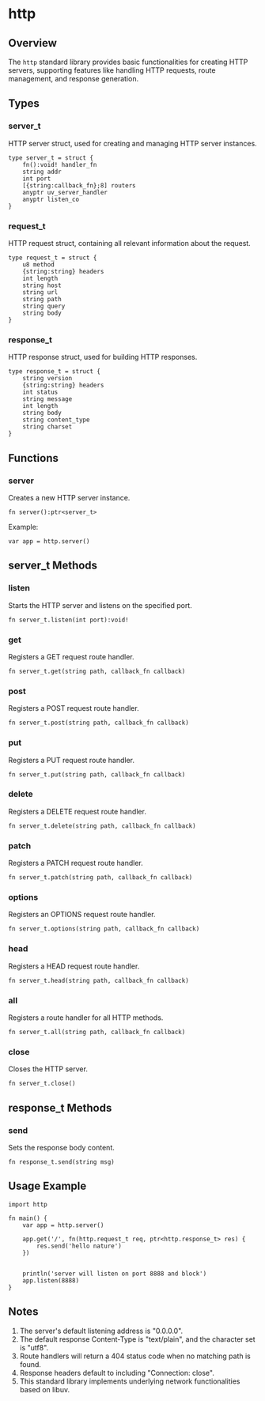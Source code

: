 # http

## Overview
The `http` standard library provides basic functionalities for creating HTTP servers, supporting features like handling HTTP requests, route management, and response generation.

## Types

### server_t
HTTP server struct, used for creating and managing HTTP server instances.

```nature
type server_t = struct {
    fn():void! handler_fn
    string addr
    int port
    [{string:callback_fn};8] routers
    anyptr uv_server_handler
    anyptr listen_co
}
```

### request_t
HTTP request struct, containing all relevant information about the request.

```nature
type request_t = struct {
    u8 method
    {string:string} headers
    int length
    string host
    string url
    string path
    string query
    string body
}
```

### response_t
HTTP response struct, used for building HTTP responses.

```nature
type response_t = struct {
    string version
    {string:string} headers
    int status
    string message
    int length
    string body
    string content_type
    string charset
}
```

## Functions

### server
Creates a new HTTP server instance.

```nature
fn server():ptr<server_t>
```

Example:
```nature
var app = http.server()
```

## server_t Methods

### listen
Starts the HTTP server and listens on the specified port.

```nature
fn server_t.listen(int port):void!
```

### get
Registers a GET request route handler.

```nature
fn server_t.get(string path, callback_fn callback)
```

### post
Registers a POST request route handler.

```nature
fn server_t.post(string path, callback_fn callback)
```

### put
Registers a PUT request route handler.

```nature
fn server_t.put(string path, callback_fn callback)
```

### delete
Registers a DELETE request route handler.

```nature
fn server_t.delete(string path, callback_fn callback)
```

### patch
Registers a PATCH request route handler.

```nature
fn server_t.patch(string path, callback_fn callback)
```

### options
Registers an OPTIONS request route handler.

```nature
fn server_t.options(string path, callback_fn callback)
```

### head
Registers a HEAD request route handler.

```nature
fn server_t.head(string path, callback_fn callback)
```

### all
Registers a route handler for all HTTP methods.

```nature
fn server_t.all(string path, callback_fn callback)
```

### close
Closes the HTTP server.

```nature
fn server_t.close()
```

## response_t Methods

### send
Sets the response body content.

```nature
fn response_t.send(string msg)
```

## Usage Example

```nature
import http

fn main() {
    var app = http.server()

    app.get('/', fn(http.request_t req, ptr<http.response_t> res) {
        res.send('hello nature')
    })


    println('server will listen on port 8888 and block')
    app.listen(8888)
}
```

## Notes
1. The server's default listening address is "0.0.0.0".
2. The default response Content-Type is "text/plain", and the character set is "utf8".
3. Route handlers will return a 404 status code when no matching path is found.
4. Response headers default to including "Connection: close".
5. This standard library implements underlying network functionalities based on libuv.